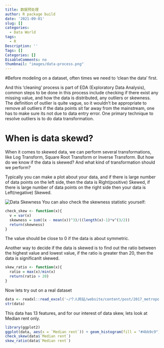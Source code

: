 ```yaml
---
title: 数据预处理
author: R package build
date: '2021-09-01'
slug: []
categories:
  - Data World
tags:
  - R
Description: ''
Tags: []
Categories: []
DisableComments: no
thumbnail: "images/data-process.png"
---
```


#Before modeling on a dataset, often times we need to 'clean the data' first. 

And this 'cleaning' process is part of EDA (Exploratory Data Analysis), common steps to be done in this process include checking if there exist any missing value, and how the data is distributed, any outliers or skewness. The definition of outlier is quite vague, so it wouldn't be appropriate to remove all outliers if the data points sit far away from the mainstream, one has to make sure its not due to data entry error. One primary technique to resolve outliers is to do data transformation.

# When is data skewd?

When it comes to skewed data, we can perform several transformations, like Log Transform, Square Root Transform or Inverse Transform. But how do we know if the data is skewed? And what kind of transformation should we perform?

Typically you can make a plot about your data, and if there is large number of data points on the left side, then the data is Right(positive) Skewed, if there is large number of data points on the right side then your data is Left(negative) Skewed. 

![Data Skewness](/figures/data_skew.png)
You can also check the skewness statistic yourself:
```r
check_skew <- function(x){
  v = var(x)
  skewness = sum((x - mean(x))^3)/((length(x)-1)*v^(3/2))
  return(skewness)
}
```

The value should be close to 0 if the data is about symmetric. 

Another way to decide if the data is skewed is to find out the ratio between the highest value and lowest value, if the ratio is greater than 20, then the data is significanlt skewed.
```r
skew_ratio <- function(x){
  ratio = max(x)/min(x)
  return(ratio > 20)
}
```

Now lets try out on a real dataset

```r
data <- readxl::read_excel('~/个人网站/website/content/post/2017_metropolitan_for_fitting.xlsx')
str(data)
```

This data has 13 features, and for our interest of data skew, lets look at Median rent only.

```r
library(ggplot2)
ggplot(data, aes(x = `Median rent`)) + geom_histogram(fill = "#4bb9c9") + theme_classic()
check_skew(data$`Median rent`)
skew_ratio(data$`Median rent`)

```
